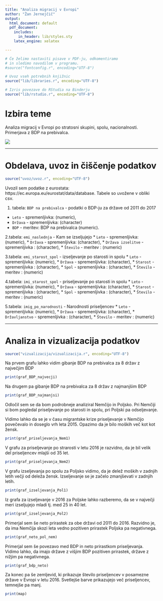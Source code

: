 ```yaml
---
title: "Analiza migracij v Evropi"
author: "Žan Jernejčič"
output:
  html_document: default
  pdf_document:
    includes:
      in_header: lib/styles.sty
    latex_engine: xelatex

---
```


```r
# Če želimo nastaviti pisave v PDF-ju, odkomentiramo
# in sledimo navodilom v programu.
#source("fontconfig.r", encoding="UTF-8")

# Uvoz vseh potrebnih knjižnic
source("lib/libraries.r", encoding="UTF-8")
```

```r
# Izris povezave do RStudia na Binderju
source("lib/rstudio.r", encoding="UTF-8")
```

# Izbira teme

Analiza migracij v Evropi po stratosni skupini, spolu, nacionalnosti. Primerjava z BDP na prebivalca.

![](slike/European_Union.png)

***

# Obdelava, uvoz in čiščenje podatkov

```r
source("uvoz/uvoz.r", encoding="UTF-8")
```

Uvozil sem podatke z eurostata: https://ec.europa.eu/eurostat/data/database.
Tabele so uvožene v obliki csv.

1. tabela:
`BDP na prebivalca` - podatki o BDP-ju za države od 2011 do 2017
  * `Leto` - spremenljivka:  (numeric),
  * `Država` - spremenljivka: (character)
  * `BDP` - meritev: BDP na prebivalca (numeric).

2.tabela:
`emi_naslednja` - Kam se izseljujejo
  * `Leto` - spremenljivka: (numeric),
  * `Država` - spremenljivka: (character),
  * `Država izselitve` - spremenljivka : (character),
  * `Število` - meritev : (numeric)
  
3.tabela:
`emi_starost_spol` - izseljevanje po starosti in spolu
  * `Leto` - spremenljivka: (numeric),
  * `Država` - spremenljivka: (character),
  * `Starost` - spremenljivka : (character),
  * `Spol` - spremenljivka : (character),
  * `Število` - meritev : (numeric)

4.tabela:
`imi_starost_spol` - priseljevanje po starosti in spolu
  * `Leto` - spremenljivka: (numeric),
  * `Država` - spremenljivka: (character),
  * `Starost` - spremenljivka : (character),
  * `Spol` - spremenljivka : (character),
  * `Število` - meritev : (numeric)

5.tabela:
`imig_po_narodnosti` - Narodnosti priseljencev
  * `Leto` - spremenljivka: (numeric),
  * `Država` - spremenljivka: (character),
  * `Državljanstvo` - spremenljivka : (character),
  * `Število` - meritev : (numeric)




***

# Analiza in vizualizacija podatkov

```r
source("vizualizacija/vizualizacija.r", encoding="UTF-8")
```

Na prvem grafu lahko vidim gibanje BDP na prebivalca za 8 držav z največjim BDP
```r
print(graf_BDP_najvecji)
```

Na drugem pa gibanje BDP na prebivalca za 8 držav z najmanjšim BDP
```r
print(graf_BDP_najmanjsi)
```

Odločil sem se da bom podrobneje analiziral Nemčijo in Poljsko. Pri Nemčiji si bom pogledal priseljevanje po starosti in spolu, pri Poljski pa odseljevanje.

Vidimo lahko da se je v času migrantske krize priseljevanje v Nemčijo povečevalo in doseglo vrh leta 2015. Opazimo da je bilo moških več kot kot žensk.

```r
print(graf_priseljevanja_Nem1)
```

V grafu za priseljevanje po strarosti v letu 2016 je razvidno, da je bil velik del priseljencev mlajši od 35 let.

```r
print(graf_priseljevanja_Nem2)
```

V grafu izseljevanja po spolu za Poljsko vidimo, da je delež moških v zadnjih letih večji od deleža  žensk. Izseljevanje se je začelo zmanjševati v zadnjih letih.

```r
print(graf_izseljevanja_Pol1)
```

Iz grafa za izseljevanje v 2016 za Poljske lahko razberemo, da se v največji meri izseljujejo mladi tj. med 25 in 40 let.

```r
print(graf_izseljevanja_Pol2)
```

Primerjal sem še neto prirastek za obe državi od 2011 do 2016. Razvidno je, da ima Nemčija skozi leta vedno pozitiven prirastek Poljska pa negativnega.

```r
print(graf_neto_pol_nem)
```

Primerjal sem še povezavo med BDP in neto prirastkom priseljevanja. Vidimo lahko, da imajo države z višjim BDP pozitiven prirastek, države z nižjim pa negativnega.

```r
print(graf_bdp_neto)
```


Za konec pa še zemljevid, ki prikazuje število priseljencev v posamezne države v Evropi v letu 2016. Svetlejše barve prikazujejo več priseljencev, temnejše pa manj. 

```r
print(map)
```





